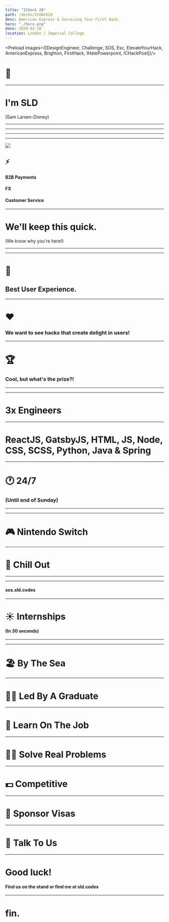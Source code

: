 ```yaml
---
title: "ICHack 20"
path: /decks/ICHACK20
desc: American Express & Surviving Your First Hack.
hero: "./hero.png"
date: 2020-02-10
location: London | Imperial College
---
```




<Preload images={[DesignEngineer, Challenge, SOS, Esc, ElevateYourHack, AmericanExpress, Brighton, FirstHack, IHatePowerpoint, ICHackPost]}/>

# 👋

---

# I'm SLD

(Sam Larsen-Disney)

---

<PresImage image={IHatePowerpoint}/>

---

<PresImage image={DesignEngineer}/>

---

<PresImage image={AmericanExpress}/>

---

<div className="pad-10 row">
    <div className="col-xs-6">
        <img src={ICHackPost}/>
    </div>
    <div className="col-xs-6 pad-5">
        <h2>⚡️</h2>
        <h4>B2B Payments</h4>
        <h4>FX</h4>
        <h4>Customer Service</h4>
    </div>
</div>

---


# We'll keep this quick.

(We know why you're here!)

---

<PresImage image={Challenge}/>

---

# 💪

## Best User Experience. 

---

# ❤️

### We want to see hacks that create delight in users!

---

# 🏆

### Cool, but what's the prize?!

---

<PresImage image={ElevateYourHack}/>

---

# 3x Engineers

---

<div class="container">

<h1>ReactJS, GatsbyJS, HTML, JS, Node, CSS, SCSS, Python, Java & Spring</h1>

</div>

---


# 🕐 24/7

### (Until end of Sunday)

---

<PresImage image={Esc}/>

---

# 🎮 Nintendo Switch

---

# 🤖 Chill Out

---


<PresImage image={FirstHack}/>

---

<PresImage image={SOS}/>

<h4 className="is-orange margin-0">sos.sld.codes</h4>

---

# ☀️ Internships
#### (In 30 seconds)

---

<PresImage image={Brighton}/>


---

# 🏖 By The Sea

---

# 👨‍🏫 Led By A Graduate

---


# 🚀 Learn On The Job

---

# 👩‍💻 Solve Real Problems

---

# 💵 Competitive

---

# 🛂 Sponsor Visas

---

# 💬 Talk To Us

---


# Good luck!

<h4> Find us on the stand or find me at <span className="is-pink"> sld.codes </span> </h4>

---

# fin.

